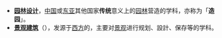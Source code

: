 * '''[[园林设计|园林设计]]'''，[[中国|中国]]或[[东亚|东亚]]其他国家'''传统'''意义上的[[园林|园林]]营造的学科，亦称为「'''造园'''」。
* '''[[景观建筑|景观建筑]]'''（{{lang|en|Landscape Architecture}}），发源于[[西方|西方]]的，主要对[[景观|景观]]进行规划、設計、保存等的学科。

{{disambig|D|Cat=六字作品消歧义}}